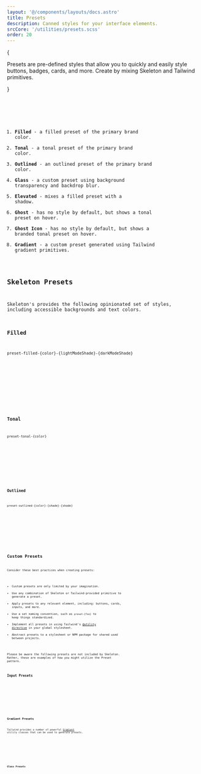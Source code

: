 ```yaml
---
layout: '@/components/layouts/docs.astro'
title: Presets
description: Canned styles for your interface elements.
srcCore: '/utilities/presets.scss'
order: 20
---
```



{

<p className="text-xl">
	Presets are pre-defined styles that allow you to quickly and easily style buttons, badges, cards, and more. Create by mixing Skeleton and
	Tailwind primitives.
</p>

}

<Preview client:load>
	<Fragment slot="preview">
		<Default client:visible />
	</Fragment>
	<Fragment slot="code">
		<Code code={DefaultRaw} lang="svelte" />
	</Fragment>
</Preview>

1. **Filled** - a filled preset of the primary brand color.
2. **Tonal** - a tonal preset of the primary brand color.
3. **Outlined** - an outlined preset of the primary brand color.
4. **Glass** - a custom preset using background transparency and backdrop blur.
5. **Elevated** - mixes a filled preset with a shadow.
6. **Ghost** - has no style by default, but shows a tonal preset on hover.
7. **Ghost Icon** - has no style by default, but shows a branded tonal preset on hover.
8. **Gradient** - a custom preset generated using Tailwind gradient primitives.

## Skeleton Presets

Skeleton's provides the following opinionated set of styles, including accessible backgrounds and text colors.

### Filled

```
preset-filled-{color}-{lightModeShade}-{darkModeShade}
```

<Preview client:load>
	<Fragment slot="preview">
		<Filled />
	</Fragment>
	<Fragment slot="code">
		<Code code={FilledRaw} lang="astro" />
	</Fragment>
</Preview>

### Tonal

```
preset-tonal-{color}
```

<Preview client:load>
	<Fragment slot="preview">
		<Tonal />
	</Fragment>
	<Fragment slot="code">
		<Code code={TonalRaw} lang="astro" />
	</Fragment>
</Preview>

### Outlined

```
preset-outlined-{color}-{shade}-{shade}
```

<Preview client:load>
	<Fragment slot="preview">
		<Outlined />
	</Fragment>
	<Fragment slot="code">
		<Code code={OutlinedRaw} lang="astro" />
	</Fragment>
</Preview>

## Custom Presets

Consider these best practices when creating presets:

- Custom presets are only limited by your imagination.
- Use any combination of Skeleton or Tailwind-provided primitive to generate a preset.
- Apply presets to any relevant element, including: buttons, cards, inputs, and more.
- Use a set naming convention, such as `preset-{foo}` to keep things standardized.
- Implement all presets in using Tailwind's [@utility directive](https://tailwindcss.com/docs/functions-and-directives#utility-directive) in your global stylesheet.
- Abstrast presets to a stylesheet or NPM package for shared used between projects.

Please be aware the following presets are not included by Skeleton. Rather, these are examples of how you might utilize the Preset pattern.

### Input Presets

<Preview client:load>
	<Fragment slot="preview">
		<Custom />
	</Fragment>
	<Fragment slot="code">
		<Code code={CustomRaw} lang="astro" />
	</Fragment>
</Preview>

### Gradient Presets

Tailwind provides a number of powerful [Gradient](https://tailwindcss.com/docs/gradient-color-stops) utility classes that can be used to generate presets.

<Preview client:load>
	<Fragment slot="preview">
		<Gradient />
	</Fragment>
	<Fragment slot="code">
		<Code code={GradientRaw} lang="astro" />
	</Fragment>
</Preview>

### Glass Presets

<Preview client:load>
	<Fragment slot="preview">
		<Glass />
	</Fragment>
	<Fragment slot="code">
		<Code code={GlassRaw} lang="astro" />
	</Fragment>
</Preview>

